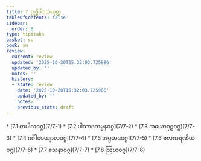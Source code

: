 ```yaml
---
title: 7 ဣဒ္ဓိပါဒသံယုတ္တ
tableOfContents: false
sidebar:
  order: 8
type: tipitaka
basket: su
book: sn
review:
  current: review
  updated: '2025-10-20T15:32:03.725986'
  updated_by: ''
  notes: ''
  history:
  - state: review
    date: '2025-10-20T15:32:03.725986'
    updated_by: ''
    notes: ''
    previous_state: draft
---
```



<DynamicBreadcrumb />


<ReviewStatus review={frontmatter.review} showDetails={true} />

<HypothesisAnnotation frontmatter={frontmatter} />



<TableOfContents book="sn" section="7">
* [7.1 စာပါလဝဂ္ဂ](7/7-1)
* [7.2 ပါသာဒကမ္ပနဝဂ္ဂ](7/7-2)
* [7.3 အယောဂုဠဝဂ္ဂ](7/7-3)
* [7.4 ဂင်္ဂါပေယျာလဝဂ္ဂ](7/7-4)
* [7.5 အပ္ပမာဒဝဂ္ဂ](7/7-5)
* [7.6 ဗလကရဏီယဝဂ္ဂ](7/7-6)
* [7.7 ဧသနာဝဂ္ဂ](7/7-7)
* [7.8 ဩဃဝဂ္ဂ](7/7-8)
</TableOfContents>